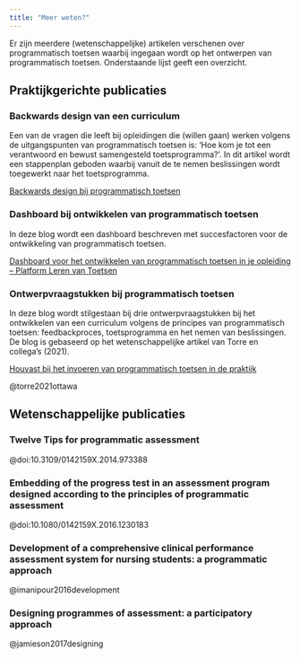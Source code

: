 ```yaml
---
title: "Meer weten?"
---
```


::: {.lead}

Er zijn meerdere (wetenschappelijke) artikelen verschenen over programmatisch toetsen waarbij ingegaan wordt op het ontwerpen van programmatisch toetsen. Onderstaande lijst geeft een overzicht.

:::

## Praktijkgerichte publicaties 

### Backwards design van een curriculum 

Een van de vragen die leeft bij opleidingen die (willen gaan) werken volgens de uitgangspunten van programmatisch toetsen is: ‘Hoe kom je tot een verantwoord en bewust samengesteld toetsprogramma?’. In dit artikel wordt een stappenplan geboden waarbij vanuit de te nemen beslissingen wordt toegewerkt naar het toetsprogramma.  

[Backwards design bij programmatisch toetsen](https://www.professioneelbegeleiden.nl/backward-design-bij-programmatisch-toetsen)

### Dashboard bij ontwikkelen van programmatisch toetsen 

In deze blog wordt een dashboard beschreven met succesfactoren voor de ontwikkeling van programmatisch toetsen.  

[Dashboard voor het ontwikkelen van programmatisch toetsen in je opleiding – Platform Leren van Toetsen](https://lerenvantoetsen.nl/dashboard-voor-het-ontwikkelen-van-programmatisch-toetsen-in-je-opleiding/)

### Ontwerpvraagstukken bij programmatisch toetsen 

In deze blog wordt stilgestaan bij drie ontwerpvraagstukken bij het ontwikkelen van een curriculum volgens de principes van programmatisch toetsen: feedbackproces, toetsprogramma en het nemen van beslissingen. De blog is gebaseerd op het wetenschappelijke artikel van Torre en collega's (2021). 

[Houvast bij het invoeren van programmatisch toetsen in de praktijk](https://lerenvantoetsen.nl/houvast-bij-het-invoeren-van-programmatisch-toetsen-in-de-praktijk/)

@torre2021ottawa

## Wetenschappelijke publicaties 

### Twelve Tips for programmatic assessment 

@doi:10.3109/0142159X.2014.973388

### Embedding of the progress test in an assessment program designed according to the principles of programmatic assessment 

@doi:10.1080/0142159X.2016.1230183

### Development of a comprehensive clinical performance assessment system for nursing students: a programmatic approach 

@imanipour2016development

### Designing programmes of assessment: a participatory approach 

@jamieson2017designing